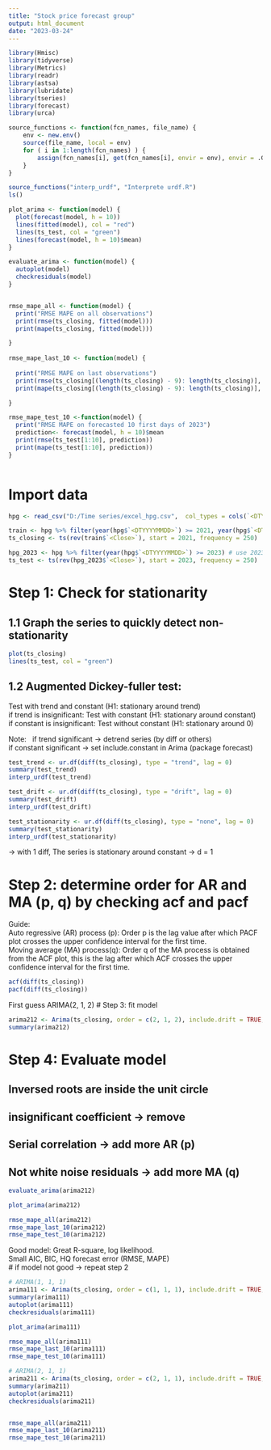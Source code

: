 ---
title: "Stock price forecast group"
output: html_document
date: "2023-03-24"
---

```{r setup, include=FALSE}
library(Hmisc)
library(tidyverse)
library(Metrics)
library(readr)
library(astsa)
library(lubridate)
library(tseries)
library(forecast)
library(urca)

source_functions <- function(fcn_names, file_name) {
    env <- new.env()
    source(file_name, local = env)
    for ( i in 1:length(fcn_names) ) {
        assign(fcn_names[i], get(fcn_names[i], envir = env), envir = .GlobalEnv)
    }
}

source_functions("interp_urdf", "Interprete urdf.R")
ls()

plot_arima <- function(model) {
  plot(forecast(model, h = 10))
  lines(fitted(model), col = "red")
  lines(ts_test, col = "green")
  lines(forecast(model, h = 10)$mean)
}

evaluate_arima <- function(model) {
  autoplot(model)
  checkresiduals(model)
}


rmse_mape_all <- function(model) {
  print("RMSE MAPE on all observations")
  print(rmse(ts_closing, fitted(model)))
  print(mape(ts_closing, fitted(model)))

}
  
rmse_mape_last_10 <- function(model) {
  
  print("RMSE MAPE on last observations")
  print(rmse(ts_closing[(length(ts_closing) - 9): length(ts_closing)], fitted(model)[(length(ts_closing) - 9): length(ts_closing)]))
  print(mape(ts_closing[(length(ts_closing) - 9): length(ts_closing)], fitted(model)[(length(ts_closing) - 9): length(ts_closing)]))

}

rmse_mape_test_10 <-function(model) {
  print("RMSE MAPE on forecasted 10 first days of 2023")
  prediction<- forecast(model, h = 10)$mean
  print(rmse(ts_test[1:10], prediction))
  print(mape(ts_test[1:10], prediction))
}



```
# Import data
```{r}
hpg <- read_csv("D:/Time series/excel_hpg.csv",  col_types = cols(`<DTYYYYMMDD>` = col_date(format = "%Y%m%d")))

train <- hpg %>% filter(year(hpg$`<DTYYYYMMDD>`) >= 2021, year(hpg$`<DTYYYYMMDD>`) <= 2022) #use 2 years 2021 and 2022 to train model
ts_closing <- ts(rev(train$`<Close>`), start = 2021, frequency = 250)

hpg_2023 <- hpg %>% filter(year(hpg$`<DTYYYYMMDD>`) >= 2023) # use 2023 to validate our prediction
ts_test <- ts(rev(hpg_2023$`<Close>`), start = 2023, frequency = 250)
```

# Step 1: Check for stationarity
## 1.1 Graph the series to quickly detect non-stationarity
```{r}
plot(ts_closing)
lines(ts_test, col = "green")
```

## 1.2 Augmented Dickey-fuller test:

Test with trend and constant (H1: stationary around trend) \
if trend is insignificant: Test with constant (H1: stationary around constant)\
if constant is insignificant: Test without constant (H1: stationary around 0)\

Note: \ 
if trend significant -> detrend series (by diff or others) \
if constant significant -> set include.constant in Arima (package forecast) \
```{r}
test_trend <- ur.df(diff(ts_closing), type = "trend", lag = 0) 
summary(test_trend)
interp_urdf(test_trend)
```

```{r}
test_drift <- ur.df(diff(ts_closing), type = "drift", lag = 0) 
summary(test_drift)
interp_urdf(test_drift)
```
```{r}
test_stationarity <- ur.df(diff(ts_closing), type = "none", lag = 0) 
summary(test_stationarity)
interp_urdf(test_stationarity)
```


-> with 1 diff, The series is stationary around constant -> d = 1

# Step 2: determine order for AR and MA (p, q) by checking acf and pacf
Guide: \
Auto regressive (AR) process (p): Order p is the lag value after which PACF plot crosses the upper confidence interval for the first time. \
Moving average (MA) process(q): Order q of the MA process is obtained from the ACF plot, this is the lag after which ACF crosses the upper confidence interval for the first time.\
```{r}
acf(diff(ts_closing))
pacf(diff(ts_closing))
```
First guess ARIMA(2, 1, 2)
# Step 3: fit model
```{r}
arima212 <- Arima(ts_closing, order = c(2, 1, 2), include.drift = TRUE, include.constant = TRUE)
summary(arima212)
```

# Step 4: Evaluate model
## Inversed roots are inside the unit circle
## insignificant coefficient -> remove
## Serial correlation -> add more AR (p)
## Not white noise residuals -> add more MA (q)
```{r}
evaluate_arima(arima212)
```
```{r}
plot_arima(arima212)
```
```{r}
rmse_mape_all(arima212)
rmse_mape_last_10(arima212)
rmse_mape_test_10(arima212)
```

Good model: Great R-square, log likelihood.\
Small AIC, BIC, HQ forecast error (RMSE, MAPE)\
# if model not good -> repeat step 2

```{r}
# ARIMA(1, 1, 1)
arima111 <- Arima(ts_closing, order = c(1, 1, 1), include.drift = TRUE, include.constant = TRUE)
summary(arima111)
autoplot(arima111)
checkresiduals(arima111)

plot_arima(arima111)
```

```{r}
rmse_mape_all(arima111)
rmse_mape_last_10(arima111)
rmse_mape_test_10(arima111)
```


```{r}
# ARIMA(2, 1, 1)
arima211 <- Arima(ts_closing, order = c(2, 1, 1), include.drift = TRUE, include.constant = TRUE)
summary(arima211)
autoplot(arima211)
checkresiduals(arima211)


rmse_mape_all(arima211)
rmse_mape_last_10(arima211)
rmse_mape_test_10(arima211)
```
